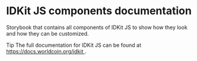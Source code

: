 
<Meta title="Introduction" />

<style>
  {`
    .tip {
      display: inline-block;
      border-radius: 1em;
      font-size: 11px;
      line-height: 12px;
      font-weight: 700;
      background: #E7FDD8;
      color: #66BF3C;
      padding: 4px 12px;
      margin-right: 10px;
      vertical-align: top;
    }

    .tip-wrapper {
      font-size: 13px;
      line-height: 20px;
      margin-top: 40px;
      margin-bottom: 40px;
      display: flex;
    }

    .tip-wrapper a {
        color: #66BF3C;
    }
  `}
</style>

# IDKit JS components documentation

Storybook that contains all components of IDKit JS to show how they look and how they can be customized.

<div className="tip-wrapper">
  <span className="tip">Tip</span>
  The full documentation for IDKit JS can be found at&nbsp;
  <a href="https://docs.worldcoin.org/idkit" target="_blank">
    https://docs.worldcoin.org/idkit
  </a>
  .
</div>